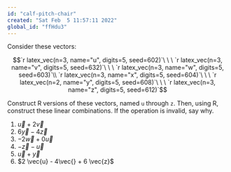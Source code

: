 ```yaml
---
id: "calf-pitch-chair"
created: "Sat Feb  5 11:57:11 2022"
global_id: "ffHdu3"
---
```



Consider these vectors: 

$$`r latex_vec(n=3, name="u", digits=5, seed=602)`\ \ \ 
  `r latex_vec(n=3, name="v", digits=5, seed=632)`\ \ \ 
  `r latex_vec(n=3, name="w", digits=5, seed=603)`\\ 
  `r latex_vec(n=3, name="x", digits=5, seed=604)`\ \ \ 
  `r latex_vec(n=2, name="y", digits=5, seed=608)`\ \ \ 
  `r latex_vec(n=3, name="z", digits=5, seed=612)`$$

Construct R versions of these vectors, named `u` through `z`. Then, using R, construct these linear combinations. If the operation is invalid, say why.

#. $\vec{u} + 2 \vec{v}$
#. $6 \vec{y} -  4\vec{z}$
#. $-2 \vec{w} +  0 \vec{u}$
#. $- \vec{z} -  \vec{u}$
#. $\vec{u} +  \vec{y}$
#. $2 \vec{u} -  4\vec{} + 6 \vec{z}$


